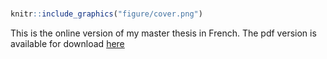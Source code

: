 #  {-}

```r
knitr::include_graphics("figure/cover.png")
```

This is the online version of my master thesis in French.  The pdf version is available for download [here](nguyenlxb_master2.pdf)

\pagebreak


